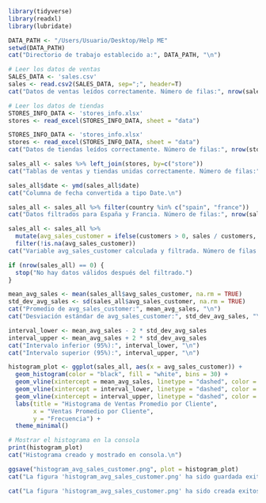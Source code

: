 ```{r setup, include=FALSE}
library(tidyverse)
library(readxl)
library(lubridate)
```

```{r}
DATA_PATH <- "/Users/Usuario/Desktop/Help ME"
setwd(DATA_PATH)
cat("Directorio de trabajo establecido a:", DATA_PATH, "\n")
```

```{r}
# Leer los datos de ventas
SALES_DATA <- 'sales.csv'
sales <- read.csv2(SALES_DATA, sep=";", header=T)
cat("Datos de ventas leídos correctamente. Número de filas:", nrow(sales), "\n")
```

```{r}
# Leer los datos de tiendas
STORES_INFO_DATA <- 'stores_info.xlsx'
stores <- read_excel(STORES_INFO_DATA, sheet = "data")

```

```{r}
STORES_INFO_DATA <- 'stores_info.xlsx'
stores <- read_excel(STORES_INFO_DATA, sheet = "data")
cat("Datos de tiendas leídos correctamente. Número de filas:", nrow(stores), "\n")
```



```{r}
sales_all <- sales %>% left_join(stores, by=c("store"))
cat("Tablas de ventas y tiendas unidas correctamente. Número de filas:", nrow(sales_all), "\n")
```

```{r}
sales_all$date <- ymd(sales_all$date)
cat("Columna de fecha convertida a tipo Date.\n")
```

```{r}
sales_all <- sales_all %>% filter(country %in% c("spain", "france"))
cat("Datos filtrados para España y Francia. Número de filas:", nrow(sales_all), "\n")
```

```{r}
sales_all <- sales_all %>% 
  mutate(avg_sales_customer = ifelse(customers > 0, sales / customers, NA)) %>% 
  filter(!is.na(avg_sales_customer))
cat("Variable avg_sales_customer calculada y filtrada. Número de filas válidas:", nrow(sales_all), "\n")
```

```{r}
if (nrow(sales_all) == 0) {
  stop("No hay datos válidos después del filtrado.")
}
```

```{r}
mean_avg_sales <- mean(sales_all$avg_sales_customer, na.rm = TRUE)
std_dev_avg_sales <- sd(sales_all$avg_sales_customer, na.rm = TRUE)
cat("Promedio de avg_sales_customer:", mean_avg_sales, "\n")
cat("Desviación estándar de avg_sales_customer:", std_dev_avg_sales, "\n")
```

```{r}
interval_lower <- mean_avg_sales - 2 * std_dev_avg_sales
interval_upper <- mean_avg_sales + 2 * std_dev_avg_sales
cat("Intervalo inferior (95%):", interval_lower, "\n")
cat("Intervalo superior (95%):", interval_upper, "\n")
```

```{r}
histogram_plot <- ggplot(sales_all, aes(x = avg_sales_customer)) +
  geom_histogram(color = "black", fill = "white", bins = 30) +
  geom_vline(xintercept = mean_avg_sales, linetype = "dashed", color = "blue") +
  geom_vline(xintercept = interval_lower, linetype = "dashed", color = "red") +
  geom_vline(xintercept = interval_upper, linetype = "dashed", color = "red") +
  labs(title = "Histograma de Ventas Promedio por Cliente",
       x = "Ventas Promedio por Cliente",
       y = "Frecuencia") +
  theme_minimal()

# Mostrar el histograma en la consola
print(histogram_plot)
cat("Histograma creado y mostrado en consola.\n")
```

```{r}
ggsave("histogram_avg_sales_customer.png", plot = histogram_plot)
cat("La figura 'histogram_avg_sales_customer.png' ha sido guardada exitosamente.\n")
```

```{r}
cat("La figura 'histogram_avg_sales_customer.png' ha sido creada exitosamente.\n")
```
